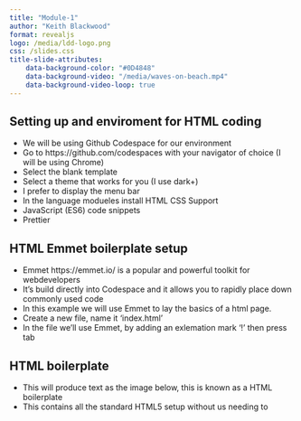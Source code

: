 ```yaml
---
title: "Module-1"
author: "Keith Blackwood"
format: revealjs
logo: /media/ldd-logo.png
css: /slides.css
title-slide-attributes:
    data-background-color: "#0D4848"
    data-background-video: "/media/waves-on-beach.mp4"
    data-background-video-loop: true
---
```


## Setting up and enviroment for HTML coding

* We will be using Github Codespace for our environment
* Go to https://github.com/codespaces with your navigator of choice (I will be using Chrome)
* Select the blank template 
* Select a theme that works for you (I use dark+)
* I prefer to display the menu bar
* In the language modueles install HTML CSS Support  
* JavaScript (ES6) code snippets
* Prettier

## HTML Emmet boilerplate setup

* Emmet https://emmet.io/ is a popular and powerful toolkit for webdevelopers
* It's build directly into Codespace and it allows you to rapidly place down commonly used code
* In this example we will use Emmet to lay the basics of a html page.
* Create a new file, name it 'index.html'
* In the file we'll use Emmet, by adding an exlemation mark '!' then press tab

## HTML boilerplate

* This will produce text as the image below, this is known as a HTML boilerplate
* This contains all the standard HTML5 setup without us needing to 


##